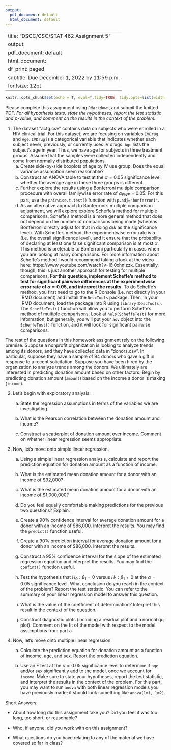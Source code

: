 ```yaml
---
output:
  pdf_document: default
  html_document: default
---
```

---
title: "DSCC/CSC/STAT 462 Assignment 5"
output:
  pdf_document: default
  html_document:
    df_print: paged
subtitle: Due December 1, 2022 by 11:59 p.m.
fontsize: 12pt
---
```r
knitr::opts_chunk$set(echo = T, eval=T,tidy=TRUE, tidy.opts=list(width.cutoff=60))
```
  
\vspace{5pt}
Please complete this assignment using `RMarkdown`, and submit the knitted PDF. *For all hypothesis tests, state the hypotheses, report the test statistic and p-value, and comment on the results in the context of the problem.* 
\vspace{5pt}

1. The dataset "actg.csv" contains data on subjects who were enrolled in a HIV clinical trial. For this dataset, we are focusing on variables ``IVDrug`` and ``Age``. ``IVDrug`` is a categorical variable that indicates whether each subject never, previously, or currently uses IV drugs. ``Age`` lists the subject's age in year. Thus, we have age for subjects in three treatment groups. Assume that the samples were collected independently and come from normally distributed populations.
    a. Create side-by-side boxplots of age by IV use group. Does the equal variance assumption seem reasonable?
    b. Construct an ANOVA table to test at the $\alpha=0.05$ significance level whether the average age in these three groups is different.  
    c. Further explore the results using a Bonferroni multiple comparison procedure with overall familywise error rate of $\alpha_{FWE}=0.05$. For this part, use the `pairwise.t.test()` function with `p.adj="bonferroni"`.
    d. As an alternative approach to Bonferroni's multiple comparison adjustment, we will explore explore Scheffe's method for multiple comparisons. Scheffe's method is a more general method that does not depend on the number of comparisons being made (whereas Bonferroni directly adjust for that in doing $\alpha/k$ as the significance level). With Scheffe's method, the experimentwise error rate is $\alpha$ (i.e. the overall significance level), and it ensure that the probability of declaring at least one false significant comparison is at most $\alpha$. This method is preferable to Bonferroni particularly in cases when you are looking at many comparisons. For more information about Scheffe's method I would recommend taking a look at the video here: https://www.youtube.com/watch?v=l6i0xhnIzzk. Essentially, though, this is just another approach for testing for multiple comparisons. **For this question, implement Scheffe's method to test for significant pairwise differences at the experimentwise error rate of $\alpha=0.05$, and interpret the results.** To do Scheffe's method, you first need to go to the R Console (i.e. not directly in your .RMD document) and install the `DescTools` package. Then, in your .RMD document, load the package into R using `library(DescTools)`. The `ScheffeTest()` function will allow you to perform Scheffe's method of multiple comparisons. Look at `help(ScheffeTest)` for more information, but generally, you will put your `aov` object into the `ScheffeTest()` function, and it will look for significant pairwise comparisons.

The rest of the questions in this homework assignment rely on the following premise. Suppose a nonprofit organization is looking to analyze trends among its donors, and they have collected data in "donors.csv". In particular, suppose they have a sample of 94 donors who gave a gift in response to a recent solicitation. Suppose you have been hired by the organization to analyze trends among the donors. We ultimately are interested in predicting donation amount based on other factors. Begin by predicting donation amount (`amount`) based on the income a donor is making (`income`).  

2. Let's begin with exploratory analysis.

    a. State the regression assumptions in terms of the variables we are investigating. 

    b. What is the Pearson correlation between the donation amount and income?

    c. Construct a scatterplot of donation amount over income. Comment on whether linear regression seems appropriate.
 
3. Now, let's move onto simple linear regression. 

    a. Using a simple linear regression analysis, calculate and report the prediction equation for donation amount as a function of income. 
  
    b. What is the estimated mean donation amount for a donor with an income of \$92,000?

    c.  What is the estimated mean donation amount for a donor with an income of \$1,000,000?

    d. Do you feel equally comfortable making predictions for the previous two questions? Explain. 

    e. Create a 90\% confidence interval for average donation amount for a donor with an income of \$86,000. Interpret the results. You may find the `predict()` function useful. 

    f. Create a 90\% prediction interval for average donation amount for a donor with an income of \$86,000. Interpret the results.

    g. Construct a 95\% confidence interval for the slope of the estimated regression equation and interpret the results. You may find the `confint()` function useful.

    h. Test the hypothesis that $H_0:\beta_1=0$ versus $H_1:\beta_1 \ne 0$ at the $\alpha=0.05$ significance level. What conclusion do you reach in the context of the problem? Report the test statistic. You can refer to the summary of your linear regression model to answer this question.
 
    i. What is the value of the coefficient of determination? Interpret this result in the context of the question.

    j. Construct diagnostic plots (including a residual plot and a normal qq plot). Comment on the fit of the model with respect to the model assumptions from part a.

4. Now, let's move onto multiple linear regression. 

    a. Calculate the prediction equation for donation amount as a function of income, age, and sex. Report the prediction equation. 
 
    b. Use an F test at the $\alpha=0.05$ significance level to determine if `age` and/or `sex` significantly add to the model, once we account for `income`. Make sure to state your hypotheses, report the test statistic, and interpret the results in the context of the problem. For this part, you may want to run `anova` with both linear regression models you have previously made; it should look something like `anova(lm1, lm2)`.

    
Short Answers:

  * About how long did this assignment take you? Did you feel it was too long, too short, or reasonable? 
  
  * Who, if anyone, did you work with on this assignment?
  
  * What questions do you have relating to any of the material we have covered so far in class?  